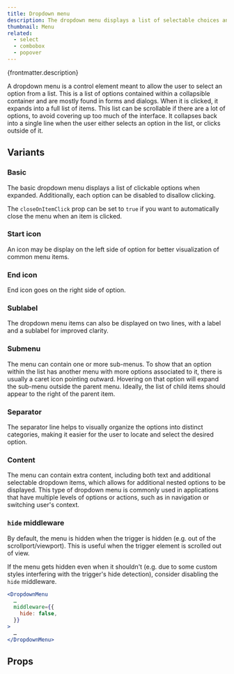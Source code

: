 ```yaml
---
title: Dropdown menu
description: The dropdown menu displays a list of selectable choices and options.
thumbnail: Menu
related:
  - select
  - combobox
  - popover
---
```


<p>{frontmatter.description}</p>

<LiveExample src='DropdownMenu.main.jsx'>
  <AllExamples.DropdownMenuMainExample client:load />
</LiveExample>

A dropdown menu is a control element meant to allow the user to select an option from a list. This is a list of options contained within a collapsible container and are mostly found in forms and dialogs. When it is clicked, it expands into a full list of items. This list can be scrollable if there are a lot of options, to avoid covering up too much of the interface. It collapses back into a single line when the user either selects an option in the list, or clicks outside of it.

## Variants

### Basic

The basic dropdown menu displays a list of clickable options when expanded. Additionally, each option can be disabled to disallow clicking.

<LiveExample src='DropdownMenu.basic.jsx'>
  <AllExamples.DropdownMenuBasicExample client:load />
</LiveExample>

The `closeOnItemClick` prop can be set to `true` if you want to automatically close the menu when an item is clicked.

### Start icon

An icon may be display on the left side of option for better visualization of common menu items.

<LiveExample src='DropdownMenu.icon.jsx'>
  <AllExamples.DropdownMenuIconExample client:load />
</LiveExample>

### End icon

End icon goes on the right side of option.

<LiveExample src='DropdownMenu.badge.jsx'>
  <AllExamples.DropdownMenuBadgeExample client:load />
</LiveExample>

### Sublabel

The dropdown menu items can also be displayed on two lines, with a label and a sublabel for improved clarity.

<LiveExample src='DropdownMenu.sublabel.jsx'>
  <AllExamples.DropdownMenuSublabelExample client:load />
</LiveExample>

### Submenu

The menu can contain one or more sub-menus. To show that an option within the list has another menu with more options associated to it, there is usually a caret icon pointing outward. Hovering on that option will expand the sub-menu outside the parent menu. Ideally, the list of child items should appear to the right of the parent item.

<LiveExample src='DropdownMenu.submenu.jsx'>
  <AllExamples.DropdownMenuSubmenuExample client:load />
</LiveExample>

### Separator

The separator line helps to visually organize the options into distinct categories, making it easier for the user to locate and select the desired option.

<LiveExample src='DropdownMenu.separator.jsx'>
  <AllExamples.DropdownMenuSeparatorExample client:load />
</LiveExample>

### Content

The menu can contain extra content, including both text and additional selectable dropdown items, which allows for additional nested options to be displayed. This type of dropdown menu is commonly used in applications that have multiple levels of options or actions, such as in navigation or switching user's context.

<LiveExample src='DropdownMenu.content.jsx'>
  <AllExamples.DropdownMenuContentExample client:load />
</LiveExample>

### `hide` middleware

By default, the menu is hidden when the trigger is hidden (e.g. out of the scrollport/viewport). This is useful when the trigger element is scrolled out of view.

<LiveExample src='DropdownMenu.hidemiddleware.jsx'>
  <AllExamples.DropdownMenuHideMiddlewareExample client:load />
</LiveExample>

If the menu gets hidden even when it shouldn't (e.g. due to some custom styles interfering with the trigger's hide detection), consider disabling the `hide` middleware.

```jsx {4}
<DropdownMenu
  …
  middleware={{
    hide: false,
  }}
>
  …
</DropdownMenu>
```

## Props

<PropsTable path='@itwin/itwinui-react/esm/core/DropdownMenu/DropdownMenu.d.ts' />
